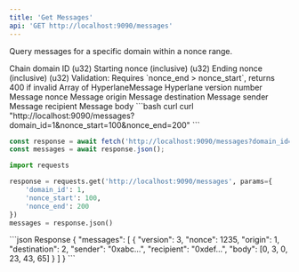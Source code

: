 ```yaml
---
title: 'Get Messages'
api: 'GET http://localhost:9090/messages'
---
```


Query messages for a specific domain within a nonce range.

<Expandable title="Query Parameters">
  <ParamField query="domain_id" type="number" required>
    Chain domain ID (u32)
  </ParamField>
  <ParamField query="nonce_start" type="number" required>
    Starting nonce (inclusive) (u32)
  </ParamField>
  <ParamField query="nonce_end" type="number" required>
    Ending nonce (inclusive) (u32)
  </ParamField>
  <Note>
  Validation: Requires `nonce_end > nonce_start`, returns 400 if invalid
  </Note>
</Expandable>

<Expandable title="Response Body">
  <ResponseField type="HyperlaneMessage[]">
    Array of HyperlaneMessage
  </ResponseField>
  <Expandable title="HyperlaneMessage">
    <ResponseField name="version" type="u8">
      Hyperlane version number
    </ResponseField>
    <ResponseField name="nonce" type="u32">
      Message nonce
    </ResponseField>
    <ResponseField name="origin" type="u32">
      Message origin
    </ResponseField>
    <ResponseField name="destination" type="u32">
      Message destination
    </ResponseField>
    <ResponseField name="sender" type="string">
      Message sender
    </ResponseField>
    <ResponseField name="recipient" type="string">
      Message recipient
    </ResponseField>
    <ResponseField name="body" type="Vec<u8>">
      Message body
    </ResponseField>
  </Expandable>
</Expandable>

<RequestExample>
```bash curl
curl "http://localhost:9090/messages?domain_id=1&nonce_start=100&nonce_end=200"
```

```javascript JavaScript
const response = await fetch('http://localhost:9090/messages?domain_id=1&nonce_start=100&nonce_end=200');
const messages = await response.json();
```

```python Python
import requests

response = requests.get('http://localhost:9090/messages', params={
    'domain_id': 1,
    'nonce_start': 100,
    'nonce_end': 200
})
messages = response.json()
```
</RequestExample>

<ResponseExample>
```json Response
{
  "messages": [
    {
      "version": 3,
      "nonce": 1235,
      "origin": 1,
      "destination": 2,
      "sender": "0xabc...",
      "recipient": "0xdef...",
      "body": [0, 3, 0, 23, 43, 65]
    }
  ]
}
```
</ResponseExample>